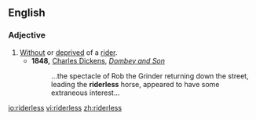 ==English==

===Adjective===
{{en-adj|-}}

# [[without|Without]] or [[deprive]]d of a [[rider]].
#*'''1848,''' [[s:Author:Charles Dickens|Charles Dickens]], ''[[s:Dombey and Son/Chapter 46|Dombey and Son]]''
#*:...the spectacle of Rob the Grinder returning down the street, leading the '''riderless''' horse, appeared to have some extraneous interest...

[[io:riderless]]
[[vi:riderless]]
[[zh:riderless]]